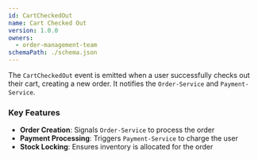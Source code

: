 ```yaml
---
id: CartCheckedOut
name: Cart Checked Out
version: 1.0.0
owners:
  - order-management-team
schemaPath: ./schema.json
---
```


The `CartCheckedOut` event is emitted when a user successfully checks out their cart, creating a new order. It notifies the `Order-Service` and `Payment-Service`.

<NodeGraph />

<SchemaViewer file="schema.json" title="Schema" maxHeight="500px" />

### Key Features

- **Order Creation**: Signals `Order-Service` to process the order  
- **Payment Processing**: Triggers `Payment-Service` to charge the user  
- **Stock Locking**: Ensures inventory is allocated for the order  

